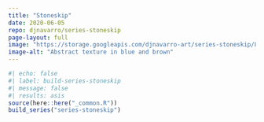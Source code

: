 ```yaml
---
title: "Stoneskip"
date: 2020-06-05
repo: djnavarro/series-stoneskip
page-layout: full
image: "https://storage.googleapis.com/djnavarro-art/series-stoneskip/800/stoneskip_01_9.png"
image-alt: "Abstract texture in blue and brown"
---
```

   
::: {.grid}
  
```r
#| echo: false
#| label: build-series-stoneskip
#| message: false
#| results: asis
source(here::here("_common.R"))
build_series("series-stoneskip")
```
   
:::
   
